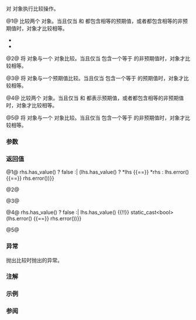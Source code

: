 {{title|1=operator=={{petty|(std::expected)}}}}
{{cpp/utility/expected/navbar}}

{{dcl begin}}
{{dcl h|主模板}}
{{dcl|num=1|since=c++23|1=
template&lt; class T2, class E2 &gt;
    requires (!std::is_void_v&lt;T2&gt;)
friend constexpr bool operator==( const expected&amp; lhs,
                                  const std::expected&lt;T2, E2&gt;&amp; rhs );
}}
{{dcl|num=2|since=c++23|1=
template&lt; class E2 &gt;
friend constexpr bool operator==( const expected&amp; lhs,
                                  const std::unexpected&lt;E2&gt;&amp; unex );
}}
{{dcl|num=3|since=c++23|1=
template&lt; class T2 &gt;
friend constexpr bool operator==( const expected&amp; lhs, const T2&amp; val );
}}
{{dcl h|{{c/core|void}} 部分特化}}
{{dcl|num=4|since=c++23|1=
template&lt; class T2, class E2 &gt;
  requires std::is_void_v&lt;T2&gt;
friend constexpr bool operator==( const expected&amp; lhs,
                                  const std::expected&lt;T2, E2&gt;&amp; rhs );
}}
{{dcl|num=5|since=c++23|1=
template&lt; class E2 &gt;
friend constexpr bool operator==( const expected&amp; lhs,
                                  const std::unexpected&lt;E2&gt;&amp; unex );
}}
{{dcl end}}

对 {{lc|std::expected}} 对象执行比较操作。

@1@ 比较两个 {{lc|std::expected}} 对象。当且仅当 {{c|lhs}} 和 {{c|rhs}} 都包含相等的预期值，或者都包含相等的非预期值时，对象才比较相等。
{{rev begin}}
{{rev|until=c++26|
如果以下任意表达式非良构或它（们）的结果不可转换到 {{c/core|bool}}，那么程序非良构：
}}
{{rev|since=c++26|
{{cpp/enable if|以下所有表达式都良构且它们的结果可转换到 {{c/core|bool}} }}：
}}
{{rev end}}
* {{c|1=*x == *y}}
* {{c|1=x.error() == y.error()}}

@2@ 将 {{lc|std::expected}} 对象与一个 {{lc|std::unexpected}} 对象比较。当且仅当 {{c|lhs}} 包含一个等于 {{c|unex.error()}} 的非预期值时，对象才比较相等。
{{rev begin}}
{{rev|until=c++26|
如果表达式 {{c|1=lhs.error() == unex.error()}} 非良构或它的结果不可转换到 {{c/core|bool}}，那么程序非良构。
}}
{{rev|since=c++26|
{{cpp/enable if|表达式 {{c|1=lhs.error() == unex.error()}} 良构且它的结果可转换到 {{c/core|bool}} }}。
}}
{{rev end}}

@3@ 将 {{lc|std::expected}} 对象与一个预期值比较。当且仅当 {{c|lhs}} 包含一个等于 {{c|val}} 的预期值时，对象才比较相等。
{{rev begin}}
{{rev|until=c++26|
如果表达式 {{c|1=*lhs == val}} 非良构或它的结果不可转换到 {{c/core|bool}}，那么程序非良构。
}}
{{rev|since=c++26|
{{cpp/enable if|满足以下所有条件}}：
* {{tt|T2}} 不是 {{lc|std::expected}} 的特化。
* 表达式 {{c|1=*lhs == val}} 良构且它的结果可转换到 {{c/core|bool}}。
}}
{{rev end}}

@4@ 比较两个 {{lc|std::expected}} 对象。当且仅当 {{c|lhs}} 和 {{c|rhs}} 都表示预期值，或者都包含相等的非预期值时，对象才比较相等。
{{rev begin}}
{{rev|until=c++26|
如果表达式 {{c|1=lhs.error() == rhs.error()}} 非良构或它的结果不可转换到 {{c/core|bool}}，那么程序非良构。
}}
{{rev|since=c++26|
{{cpp/enable if|表达式 {{c|1=lhs.error() == rhs.error()}} 良构且它的结果可转换到 {{c/core|bool}} }}。
}}
{{rev end}}

@5@ 将 {{lc|std::expected}} 对象与一个 {{lc|std::unexpected}} 对象比较。当且仅当 {{c|lhs}} 包含一个等于 {{c|unex.error()}} 的非预期值时，对象才比较相等。
{{rev begin}}
{{rev|until=c++26|
如果表达式 {{c|1=lhs.error() == unex.error()}} 非良构或它的结果不可转换到 {{c/core|bool}}，那么程序非良构。
}}
{{rev|since=c++26|
{{cpp/enable if|表达式 {{c|1=lhs.error() == unex.error()}} 良构且它的结果可转换到 {{c/core|bool}} }}。
}}
{{rev end}}

{{cpp/hidden friend|{{tt|std::expected&lt;T, E&gt;}}|plural=yes}}

{{cpp/note synthesized eq}}

===参数===
{{par begin}}
{{par|lhs, rhs|用于比较的 {{lc|std::expected}} 对象}}
{{par|unex|要与 {{c|lhs}} 比较的 {{lc|std::unexpected}} 对象}}
{{par|val|要与 {{c|lhs}} 中包含的预期值比较的值}}
{{par end}}

===返回值===
@1@ {{c multi|lhs.has_value() !{{=}} rhs.has_value() ? false :|    (lhs.has_value() ? *lhs {{==}} *rhs : lhs.error() {{==}} rhs.error())}}

@2@ {{c|1=!lhs.has_value() &amp;&amp; static_cast&lt;bool&gt;(lhs.error() == unex.error())}}

@3@ {{c|1=lhs.has_value() &amp;&amp; static_cast&lt;bool&gt;(*lhs == val)}}

@4@ {{c multi|lhs.has_value() !{{=}} rhs.has_value() ? false :|    lhs.has_value() {{!!}} static_cast&lt;bool&gt;(lhs.error() {{==}} rhs.error())}}

@5@ {{c|1=!lhs.has_value() &amp;&amp; static_cast&lt;bool&gt;(lhs.error() == unex.error())}}

===异常===
抛出比较时抛出的异常。

===注解===
{{feature test macro|__cpp_lib_constrained_equality|受约束的 {{lc|std::expected}} 相关比较运算符|value=202411L|std=C++26}}

===示例===
{{example
|code=
#include &lt;expected&gt;
#include &lt;iostream&gt;
#include &lt;string_view&gt;

using namespace std::string_view_literals;

int main()
{
    auto x1{"\N{GREEN HEART}"sv};
    auto x2{"\N{CROSS MARK}"sv};
    std::expected&lt;std::string_view, int&gt; e1{x1}, e2{x1}, e3{x2};
    std::unexpected u1{13};
    
    std::cout &lt;&lt; "重载 (1)：\n"
              &lt;&lt; e1.value() &lt;&lt; (e1 == e2 ? " == " : " != ") &lt;&lt; *e2 &lt;&lt; '\n'
              &lt;&lt; e1.value() &lt;&lt; (e1 != e3 ? " != " : " == ") &lt;&lt; *e3 &lt;&lt; "\n\n";
    
    std::cout &lt;&lt; "重载 (2)：\n"
              &lt;&lt; e1.value() &lt;&lt; (e1 == u1 ? " == " : " != ") &lt;&lt; u1.error() &lt;&lt; '\n';
    e1 = std::unexpected{13};
    std::cout &lt;&lt; e1.error() &lt;&lt; (e1 == u1 ? " == " : " != ") &lt;&lt; u1.error() &lt;&lt; '\n';
    e1 = std::unexpected{31};
    std::cout &lt;&lt; e1.error() &lt;&lt; (e1 != u1 ? " != " : " == ") &lt;&lt; u1.error() &lt;&lt; '\n';
    
    std::cout &lt;&lt; "重载 (3)：\n"
              &lt;&lt; *e1 &lt;&lt; (e1 == x1 ? " == " : " != ") &lt;&lt; x1 &lt;&lt; '\n'
              &lt;&lt; *e1 &lt;&lt; (e1 != x2 ? " != " : " == ") &lt;&lt; x2 &lt;&lt; "\n\n";
}
|output=
重载 (1)：
💚 == 💚
💚 != ❌

重载 (2)：
💚 != 13
13 == 13
31 != 13

重载 (3)：
💚 == 💚
💚 != ❌
}}

===参阅===
{{dsc begin}}
{{dsc inc|cpp/utility/expected/dsc unexpected}}
{{dsc end}}

{{langlinks|de|en|es|fr|it|ja|pt|ru}}